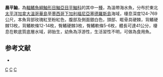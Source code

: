 {{Speciesbox
| taxon = Sebastes aurora
| image = Sebastes aurora noaa.jpg
| status = NE
| status_system = IUCN3.1
| binomial_authority =  [[Gilbert|Gilbert]], 1890
| synonyms = *''Sebastichthys aurora, Gilbert, 1890''
}}

'''晨平鮋'''，為[[輻鰭魚綱|輻鰭魚綱]][[鮋形目|鮋形目]][[鮋亞目|鮋亞目]][[平鮋科|平鮋科]]的其中一[[種|種]]，為溫帶海水魚，分布於東北[[太平洋|太平洋]][[加拿大|加拿大]][[溫哥華島|溫哥華島]]至[[墨西哥|墨西哥]][[下加利福尼亞|下加利福尼亞]][[塞德羅斯島|塞德羅斯島]]海域，棲息深度124-769公尺，本魚背部玫瑰紅至粉紅色，腹部及側面銀白色，頭部、眶骨具硬棘，背鰭硬棘13枚，背鰭軟條12-14枚，臀鰭硬棘3枚，臀鰭軟條5-6枚，體長可達41公分，棲息在軟底質底層水域，卵胎生，幼魚為浮游性，生活習性不明，可做為食用魚。

==参考文献==
*{{FishBase_species|genus=Sebastes|species=aurora|year=2014|month=6}}

{{taxonbar}}
[[Category:食用魚|C]]
[[Category:平鮋屬|C]]
[[Category:1890年描述的魚類|C]]